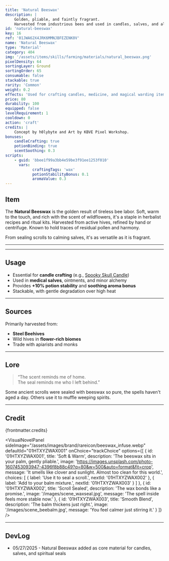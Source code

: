 ```yaml
---
title: 'Natural Beeswax'
description: | 
    Golden, pliable, and faintly fragrant.
    Harvested from industrious bees and used in candles, salves, and alchemical seals.
id: 'natural-beeswax'
key: 16
ref: '01JWA62X4JRK6MMNJBFEZENK0V'
name: 'Natural Beeswax'
type: 'Material'
category: 404
img: '/assets/items/skills/farming/materials/natural_beeswax.png'
pixelDensity: 64
sortingLayer: Ground
sortingOrder: 65
consumable: false
stackable: true
rarity: 'Common'
weight: 0.2
effects: 'Used for crafting candles, medicine, and magical warding items.'
price: 80
durability: 100
equipped: false
levelRequirement: 1
cooldown: 0
action: 'craft'
credits: |
    Concept by h0lybyte and Art by KBVE Pixel Workshop.
bonuses:
    candleCrafting: true
    potionBinding: true
    scentSoothing: 0.3
scripts:
    - guid: 'bbee1f99a3bb4e59be3f91ee1253f010'
      vars:
            craftingTags: 'wax'
            potionStabilityBonus: 0.1
            aromaValue: 0.3
---
```



## Item

The **Natural Beeswax** is the golden result of tireless bee labor.
Soft, warm to the touch, and rich with the scent of wildflowers, it's a staple in herbalist recipes and ritual kits.
Harvested from active hives, refined by hand or centrifuge.
Known to hold traces of residual pollen and harmony.

From sealing scrolls to calming salves, it's as versatile as it is fragrant.

---

<ItemDBPanel data={frontmatter} />

---

## Usage

- Essential for **candle crafting** (e.g., [Spooky Skull Candle](/itemdb/spooky-skull-candle/))
- Used in **medical salves**, ointments, and minor alchemy
- Provides **+10% potion stability** and **soothing aroma bonus**
- Stackable, with gentle degradation over high heat

---

## Sources

Primarily harvested from:
- **Steel Beehives**
- Wild hives in **flower-rich biomes**
- Trade with apiarists and monks

---

## Lore

> “The scent reminds me of home.  
> The seal reminds me who I left behind.”

Some ancient scrolls were sealed with beeswax so pure, the spells haven't aged a day.
Others use it to muffle weeping spirits.

---

## Credit

{frontmatter.credits}

<VisualNovelPanel
  sideImage="/assets/images/brand/rareicon/beeswax_infuse.webp"
  defaultId="01HTXYZWAX001"
  onChoice="trackChoice"
  options={[
    {
      id: '01HTXYZWAX001',
      title: 'Soft & Warm',
      description: 'The beeswax sits in your palm, gently pliable.',
      image: 'https://images.unsplash.com/photo-1607453093947-4396f8b88c49?q=80&w=500&auto=format&fit=crop',
      message: 'It smells like clover and sunlight. Almost too clean for this world.',
      choices: [
        { label: 'Use it to seal a scroll.', nextId: '01HTXYZWAX002' },
        { label: 'Add to your balm mixture.', nextId: '01HTXYZWAX003' }
      ]
    },
    {
      id: '01HTXYZWAX002',
      title: 'Scroll Sealed',
      description: 'The wax bonds like a promise.',
      image: '/images/scene_waxseal.jpg',
      message: 'The spell inside feels more stable now.'
    },
    {
      id: '01HTXYZWAX003',
      title: 'Smooth Blend',
      description: 'The balm thickens just right.',
      image: '/images/scene_beebalm.jpg',
      message: 'You feel calmer just stirring it.'
    }
  ]}
/>

---

## DevLog

- 05/27/2025 - Natural Beeswax added as core material for candles, salves, and spiritual seals
